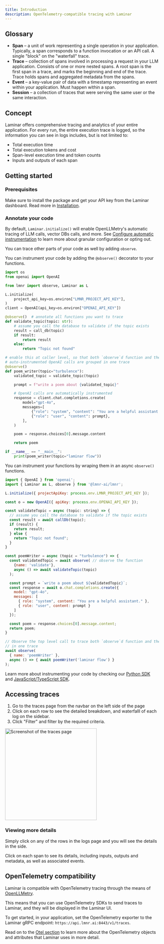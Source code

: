```yaml
---
title: Introduction
description: OpenTelemetry-compatible tracing with Laminar
---
```


## Glossary

- **Span** – a unit of work representing a single operation in your application.
Typically, a span corresponds to a function invocation or an API call.
A single "block" on the "waterfall" trace.
- **Trace** – collection of spans involved in processing a request in your LLM application.
Consists of one or more nested spans. A root span is the first span in a trace, and marks the beginning and end of the trace.
Trace holds spans and aggregated metadata from the spans.
- **Event** – a key-value pair of data with a timestamp representing an event within your application. Must happen within a span.
- **Session** – a collection of traces that were serving the same user or the same interaction.

## Concept

Laminar offers comprehensive tracing and analytics of your entire application.
For every run, the entire execution trace is logged, so the information you can see in logs includes, but is not limited to:

- Total execution time
- Total execution tokens and cost
- Span-level execution time and token counts
- Inputs and outputs of each span

## Getting started

### Prerequisites

Make sure to install the package and get your API key from the Laminar dashboard.
Read more in [Installation](/overview#installation).

### Annotate your code

By default, `Laminar.initialize()` will enable OpenLLMetry's automatic tracing of
LLM calls, vector DBs calls, and more. See [Configure automatic instrumentation](/tracing/configuration#configure-automatic-instrumentation)
to learn more about granular configuration or opting out.

You can trace other parts of your code as well by adding `observe`.

<Tabs>
<Tab title="Python">

You can instrument your code by adding the `@observe()` decorator to your functions.

```python
import os
from openai import OpenAI

from lmnr import observe, Laminar as L

L.initialize(
    project_api_key=os.environ["LMNR_PROJECT_API_KEY"],
)
client = OpenAI(api_key=os.environ["OPENAI_API_KEY"])

@observe()  # annotate all functions you want to trace
def validate_topic(topic: str):
    # assume you call the database to validate if the topic exists
    result = call_db(topic)
    if result:
        return result
    else:
        return "Topic not found"

# enable this at caller level, so that both `observe`d function and the 
# auto-instrumented OpenAI calls are grouped in one trace
@observe()
def poem_writer(topic="turbulence"):
    validated_topic = validate_topic(topic)

    prompt = f"write a poem about {validated_topic}"

    # OpenAI calls are automatically instrumented
    response = client.chat.completions.create(
        model="gpt-4o",
        messages=[
            {"role": "system", "content": "You are a helpful assistant."},
            {"role": "user", "content": prompt},
        ],
    )

    poem = response.choices[0].message.content

    return poem

if __name__ == "__main__":
    print(poem_writer(topic="laminar flow"))
```

</Tab>
<Tab title="JavaScript/TypeScript">

You can instrument your functions by wraping them in an async `observe()` functions.

```javascript
import { OpenAI } from 'openai';
import { Laminar as L, observe } from '@lmnr-ai/lmnr';

L.initialize({ projectApiKey: process.env.LMNR_PROJECT_API_KEY });

const o = new OpenAI({ apiKey: process.env.OPENAI_API_KEY });

const validateTopic = async (topic: string) => {
  // assume you call the database to validate if the topic exists
  const result = await callDb(topic);
  if (result) {
    return result;
  } else {
    return "Topic not found";
  }
}

const poemWriter = async (topic = "turbulence") => {
  const validatedTopic = await observe( // observe the function
    {name: 'validate'},
    async () => await validateTopic(topic)
  );

  const prompt = `write a poem about ${validatedTopic}`;
  const response = await o.chat.completions.create({
    model: "gpt-4o",
    messages: [
      { role: "system", content: "You are a helpful assistant." },
      { role: "user", content: prompt }
    ]
  });

  const poem = response.choices[0].message.content;
  return poem;
}

// Observe the top level call to trace both `observe`d function and the OpenAI call
// in one trace
await observe(
  { name: 'poemWriter' },
  async () => { await poemWriter('laminar flow') }
);
```

</Tab>
</Tabs>

Learn more about instrumenting your code by checking our
[Python SDK](https://github.com/lmnr-ai/lmnr-python) and
[JavaScript/TypeScript SDK](https://github.com/lmnr-ai/lmnr-ts).


## Accessing traces

1. Go to the traces page from the navbar on the left side of the page
1. Click on each row to see the detailed breakdown, and waterfalll of each log on the sidebar.
1. Click "Filter" and filter by the required criteria.

<Frame caption="Example traces page">
<img height="300" src="/images/traces/traces-page.png" alt="Screenshot of the traces page"/>
</Frame>

### Viewing more details

Simply click on any of the rows in the logs page and you will see the details in the side.

Click on each span to see its details, including inputs, outputs and metadata, as well as associated events.

## OpenTelemetry compatibility

Laminar is compatible with OpenTelemetry tracing through the means of [OpenLLMetry](https://github.com/traceloop/openllmetry).

This means that you can use OpenTelemetry SDKs to send traces to Laminar, and they will be displayed in the Laminar UI.

To get started, in your application,
set the OpenTelemetry exporter to the Laminar gRPC endpoint:
`https://api.lmnr.ai:8443/v1/traces`.

Read on to the [Otel section](/tracing/otel) to learn more about the OpenTelemetry
objects and attributes that Laminar uses in more detail.
